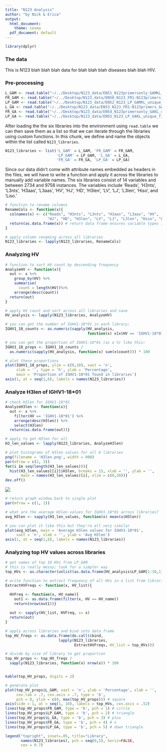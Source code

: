 ```yaml
---
title: "N123 Analysis"
author: "by Nick & Erica"
output:
  html_document:
    theme: cosmo
  pdf_document: default
---
```


```r
library(dplyr)
```

### The data
This is N123 blah blah blah data for blah blah blah diseases blah blah HIV.


### Pre-processing

```r
L_GAM <- read.table("~/../Desktop/N123_data/EN51_N123primersonly_GAMKL_unique_final.txt")
FR_GAM <- read.table("~/../Desktop/N123_data/EN50_N123_FR1-N123primers_GAMKL_unique_final.txt")
LP_GAM <- read.table("~/../Desktop/N123_data/EN52_N123_LP_GAMKL_unique_final.txt")
L_GA <- read.table("~/../Desktop/N123_data/EN53_N123_FR1-N123primers_GAKL_unique_final.txt")
FR_GA <- read.table("~/../Desktop/N123_data/EN54_N123primersonly_GAKL_unique_final.txt")
LP_GA <- read.table("~/../Desktop/N123_data/EN55_N123_LP_GAKL_unique_final.txt")
```

After loading the the six libraries into the environment using `read.table` we can then save them as a list so that we can iterate through the libraries using custom functions. In this chunk, we define and name the objects within the list called `N123_libraries`. 

```r
N123_libraries <- list('L_GAM' = L_GAM, 'FR_GAM' = FR_GAM,
                       'LP_GAM' = LP_GAM, 'L_GA' = L_GA,
                       'FR_GA' = FR_GA, 'LP_GA' = LP_GA)
```

Since our data didn't come with attribute names embedded as headers in the files, we will have to write a function and apply it across the libraries to manually add variable names. The six libraries consist of 14 variables and between 2734 and 9758 instances. The variables include 'Reads', 'H3nts', 'L3nts', 'H3aas', 'L3aas', 'HV', 'HJ', 'HD', 'H3len', 'LV', 'LJ', 'L3len', 'Hiso', and 'Liso.'

```r
# function to rename columns
RenameCols <- function(x){
  colnames(x) <- c("Reads", "H3nts", "L3nts", "H3aas", "L3aas", "HV",
                   "HJ", "HD", "H3len", "LV", "LJ", "L3len", "Hiso", "Liso")
  return(as.data.frame(x)) # return data frame ensures variable types intact
}

# apply column renaming across all libraries
N123_libraries <- lapply(N123_libraries, RenameCols)
```


### Analyzing HV



```r
# function to sort HV count by descending frequency 
AnalyzeHV <- function(x){
  out <- x %>%
    group_by(HV) %>%
    summarise(
      count = length(HV))%>%
    arrange(desc(count))
  return(out)
}
```

```r
# apply HV count and sort across all libraries and save
HV_analysis <- lapply(N123_libraries, AnalyzeHV)
```

```r
# you can get the number of IGHV1-18*01 in each library:
IGHV1_18_counts <- as.numeric(sapply(HV_analysis,
                                     function(x) x[x$HV == 'IGHV1-18*01', 2]))

# you can get the proportion of IGHV1-18*01 (as a %) like this:
IGHV1_18_props <- IGHV1_18_counts /
  as.numeric(sapply(HV_analysis, function(x) sum(x$count))) * 100

# plot these proportions
plot(IGHV1_18_props, ylim = c(0,10), xaxt = 'n',
     xlab = '', type = 'h', ylab = 'Percentage',
     main = 'Proportion of IGHV1-18*01 found in libraries')
axis(1, at = seq(1,6), labels = names(N123_libraries))
```


### Analyze H3len of IGHV1-18*01

```r
# check H3len for IGHV1-18*01
AnalyzeH3len <- function(x){
  out <- x %>%
    filter(HV == 'IGHV1-18*01') %>%
    arrange(desc(H3len)) %>%
    select(H3len)
  return(as.data.frame(out))}

# apply to get H3len for all 
H3_len_values <- lapply(N123_libraries, AnalyzeH3len)
```




```r
# plot histograms of H3len values for all 6 libraries
png(filename = 'H3len.png', width = 900)
par(mfrow = c(2, 3))
for(i in seq(length(H3_len_values))){
  hist(H3_len_values[[i]]$H3len, breaks = 15, xlab = '', ylab = '',
       main = names(H3_len_values)[i], xlim = c(0,30))}
dev.off()
```


![](H3len.png)


```r
# return graph window back to single plot
par(mfrow = c(1, 1))
```


```r
# what are the average H3len values for IGHV1-18*01 across libraries?
avg_H3len <- sapply(H3_len_values, function(x) mean(x$H3len))

# you can plot it like this but they're all very similar
plot(avg_H3len, main = 'Average H3len values for IGHV1-18*01',
     xaxt = 'n', xlab = '', ylab = 'Avg H3len')
axis(1, at = seq(1,6), labels = names(N123_libraries))
```


### Analyzing top HV values across libraries


```r
# get names of top 10 HVs from LP_GAM
# this is really messy; look for a simpler way
top_HVs <- as.character(unlist(as.data.frame(HV_analysis$LP_GAM[1:10,1])))
```


```r
# write function to extract frequency of all HVs in a list from libraries
ExtractHVFreqs <- function(x, HV_list){

  HVFreq <- function(x, HV_name){
    out1 <- as.data.frame(filter(x, HV == HV_name))
    return(nrow(out1))}
  
  out <- sapply(HV_list, HVFreq, x= x)
  return(out)
}

# apply across libraries and bind into data frame
top_HV_freqs <- as.data.frame(do.call(cbind,
                        lapply(N123_libraries,
                               ExtractHVFreqs, HV_list = top_HVs)))
```


```r
# divide by size of library to get proportion
top_HV_props <- top_HV_freqs /
  sapply(N123_libraries, function(x) nrow(x)) * 100



```

```r
kable(top_HV_props, digits = 2)
```

```r
# generate plot
plot(top_HV_props$L_GAM, xaxt = 'n', ylab = 'Percentage', xlab = '',
     cex.lab = .7, cex.axis = .7, type = 'b',
     pch = 0, ylim = c(0, max(top_HV_props))) # square
axis(side = 1, at = seq(1, 10), labels = top_HVs, cex.axis = .52)
lines(top_HV_props$FR_GAM, type = 'b', pch = 1) # circle
lines(top_HV_props$LP_GAM, type = 'b', pch = 2) # triangle
lines(top_HV_props$L_GA, type = 'b', pch = 3) # plus
lines(top_HV_props$FR_GA, type = 'b', pch = 4) # x
lines(top_HV_props$LP_GA, type = 'b', pch = 5) # down triangle

legend("topright", inset=.05, title="Library",
       names(N123_libraries), pch = seq(0,5), horiz=FALSE,
       cex = 0.7)
```




